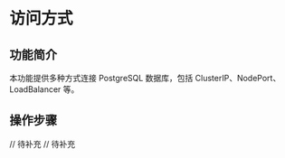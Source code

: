 # 访问方式

## 功能简介
本功能提供多种方式连接 PostgreSQL 数据库，包括 ClusterIP、NodePort、LoadBalancer 等。

## 操作步骤
<Tabs>
<Tab label="命令行操作">
// 待补充
</Tab>
<Tab label="界面操作">
// 待补充
</Tab>
</Tabs>
